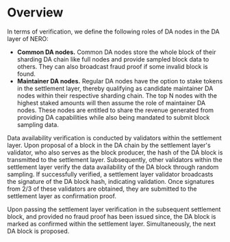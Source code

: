 # Overview

In terms of verification, we define the following roles of DA nodes in the DA layer of NERO:
* **Common DA nodes.** Common DA nodes store the whole block of their sharding DA chain like full nodes and provide sampled block data to others. They can also broadcast fraud proof if some invalid block is found.
* **Maintainer DA nodes.** Regular DA nodes have the option to stake tokens in the settlement layer, thereby qualifying as candidate maintainer DA nodes within their respective sharding chain. The top N nodes with the highest staked amounts will then assume the role of maintainer DA nodes. These nodes are entitled to share the revenue generated from providing DA capabilities while also being mandated to submit block sampling data.

Data availability verification is conducted by validators within the settlement layer. Upon proposal of a block in the DA chain by the settlement layer's validator, who also serves as the block producer, the hash of the DA block is transmitted to the settlement layer. Subsequently, other validators within the settlement layer verify the data availability of the DA block through random sampling. If successfully verified, a settlement layer validator broadcasts the signature of the DA block hash, indicating validation. Once signatures from 2/3 of these validators are obtained, they are submitted to the settlement layer as confirmation proof.

Upon passing the settlement layer verification in the subsequent settlement block, and provided no fraud proof has been issued since, the DA block is marked as confirmed within the settlement layer. Simultaneously, the next DA block is proposed.